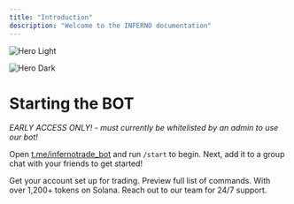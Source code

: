 ```yaml
---
title: "Introduction"
description: "Welcome to the INFERNO documentation"
---
```


<img
  className="block dark:hidden"
  src="/GtTTrAEbMAQf07w.jpg"
  alt="Hero Light"
/>

<img
  className="hidden dark:block"
  src="/GtTTrAEbMAQf07w.jpg"
  alt="Hero Dark"
  title={true}
/>

# **Starting the BOT**

_EARLY ACCESS ONLY\! - must currently be whitelisted by an admin to use our bot\!_

Open [t.me/infernotrade_bot](https://t.me/infernotrade_bot) and run `/start` to begin. Next, add it to a group chat with your friends to get started\!

<CardGroup cols={2}>
  <Card title="1. Generate an Account" icon="pen-to-square" href="https://t.me/infernotrade_bot">
    Get your account set up for trading.
  </Card>
  <Card title="2. Commands" icon="gun" href="/commands">
    Preview full list of commands.
  </Card>
</CardGroup>

<CardGroup cols={2}>
  <Card title="3. Tradable Assets" icon="gift" href="https://www.infernobot.io/tokens">
    With over 1,200+ tokens on Solana.
  </Card>
  <Card title="Support" icon="screwdriver-wrench" href="https://discord.gg/kNkgsUT2">
    Reach out to our team for 24/7 support.
  </Card>
</CardGroup>